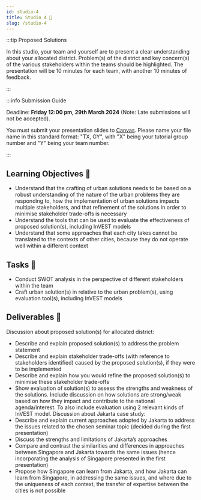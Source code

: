 ```yaml
---
id: studio-4
title: Studio 4 🎤 
slug: /studio-4
---
```





<StudioType type="presentation"/>

:::tip Proposed Solutions

In this studio, your team and yourself are to present a clear understanding about your allocated district. Problem(s) of the district and key concern(s) of the various stakeholders within the teams should be highlighted. The presentation will be 10 minutes for each team, with another 10 minutes of feedback.

:::

:::info Submission Guide

Deadline: **Friday 12:00 pm, 29th March 2024** (Note: Late submissions will not be accepted).

You must submit your presentation slides to [Canvas](https://canvas.nus.edu.sg/courses/52842/assignments/94280?module_item_id=284655). Please name your file name in this standard format: "TX, GY", with "X" being your tutorial group number and "Y" being your team number. 

:::
## Learning Objectives 🎯
- Understand that the crafting of urban solutions needs to be based on a robust understanding of the nature of the urban problems they are responding to, how the implementation of urban solutions impacts multiple stakeholders, and that refinement of the solutions in order to minimise stakeholder trade-offs is necessary
- Understand the tools that can be used to evaluate the effectiveness of proposed solution(s), including InVEST models
- Understand that some approaches that each city takes cannot be translated to the contexts of other cities, because they do not operate well within a different context

## Tasks 🔨
- Conduct SWOT analysis in the perspective of different stakeholders within the team 
- Craft urban solution(s) in relative to the urban problem(s), using evaluation tool(s), including InVEST models

## Deliverables 📂 
Discussion about proposed solution(s) for allocated district:
- Describe and explain proposed solution(s) to address the problem statement 
- Describe and explain stakeholder trade-offs (with reference to stakeholders identified) caused by the proposed solution(s), if they were to be implemented 
- Describe and explain how you would refine the proposed solution(s) to minimise these stakeholder trade-offs
- Show evaluation of solution(s) to assess the strengths and weakness of the solutions. Include discussion on how solutions are strong/weak based on how they impact and contribute to the national agenda/interest. To also include evaluation using 2 relevant kinds of InVEST model.
Discussion about Jakarta case study:
- Describe and explain current approaches adopted by Jakarta to address the issues related to the chosen seminar topic (decided during the first presentation)
- Discuss the strengths and limitations of Jakarta’s approaches 
- Compare and contrast the similarities and differences in approaches between Singapore and Jakarta towards the same issues (hence incorporating the analysis of Singapore presented in the first presentation)
- Propose how Singapore can learn from Jakarta, and how Jakarta can learn from Singapore, in addressing the same issues, and where due to the uniqueness of each context, the transfer of expertise between the cities is not possible 
